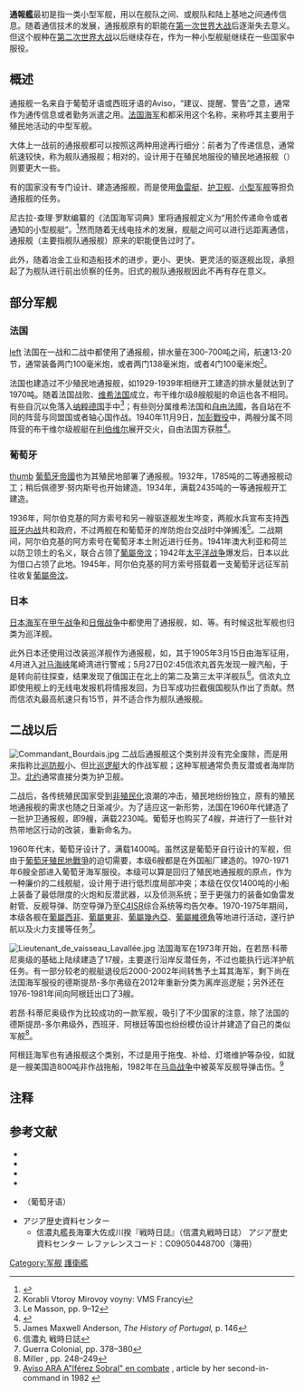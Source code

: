 '''通報艦'''最初是指一类小型军舰，用以在舰队之间、或舰队和陆上基地之间通传信息。随着通信技术的发展，通报舰原有的职能在[[第一次世界大战|第一次世界大战]]后逐渐失去意义。但这个舰种在[[第二次世界大战|第二次世界大战]]以后继续存在，作为一种小型舰艇继续在一些国家中服役。

== 概述 ==
通报舰一名来自于葡萄牙语或西班牙语的Aviso，“建议、提醒、警告”之意，通常作为通传信息或者勤务派遣之用。[[法国海军|法国海军]]和{{link-en|葡萄牙海军|Portuguese Navy}}都采用这个名称，来称呼其主要用于殖民地活动的中型军舰。

大体上一战前的通报舰都可以按照这两种用途再行细分：前者为了传递信息，通常航速较快，称为舰队通报舰；相对的，设计用于在殖民地服役的殖民地通报舰（{{lang-fr|aviso colonial}}）则要更大一些。

有的国家没有专门设计、建造通报舰，而是使用[[鱼雷艇|鱼雷艇]]、[[护卫舰|护卫舰]]、[[单桅纵帆船|小型军舰]]等担负通报舰的任务。

尼古拉-查理·罗默编纂的《法国海军词典》里将通报舰定义为“用於传递命令或者通知的小型舰艇”。<ref>{{cite book
| author = Nicolas Charles Romme
| title = Dictionnaire de la marine française, avec figures
| url = https://books.google.com/books?id=2EmbbfY8saMC&pg=PA52
| location = Paris
| publisher = Barrois aîné
| year = 1792
| quote = Aviso. f. m. Advice boat. Petit bâtiment destine a porter des ordres ou des avis.
| language = fr
| page = 52
| access-date = 2022-02-27
| archive-date = 2022-02-27
| archive-url = https://web.archive.org/web/20220227165331/https://books.google.com/books?id=2EmbbfY8saMC&pg=PA52
| dead-url = no
}}</ref>然而随着无线电技术的发展，舰艇之间可以进行远距离通信，通报舰（主要指舰队通报舰）原来的职能便告过时了。

此外，随着冶金工业和造船技术的进步，更小、更快、更灵活的驱逐舰出现，承担起了为舰队进行前出侦察的任务。旧式的舰队通报舰因此不再有存在意义。

== 部分军舰 ==
=== 法国 ===
[[file:Aviso-colonial-1.jpg|left]]
法国在一战和二战中都使用了通报舰，排水量在300-700吨之间，航速13-20节，通常装备两门100毫米炮，或者两门138毫米炮，或者4门100毫米炮<ref>Korabli Vtoroy Mirovoy voyny: VMS Francyi</ref>。

法国也建造过不少殖民地通报舰，如1929-1939年相继开工建造的{{link-en|布干维尔级通报舰|Bougainville-class aviso|布干维尔级}}排水量就达到了1970吨。随着法国战败、[[维希法国|维希法国]]成立，布干维尔级8艘舰艇的命运也各不相同。有些自沉以免落入[[纳粹德国|纳粹德国]]手中<ref>Le Masson, pp. 9–12</ref>；有些则分属维希法国和[[自由法國|自由法國]]，各自站在不同的阵营与同盟国或者轴心国作战。1940年11月9日，[[加彭戰役|加彭戰役]]中，两艘分属不同阵营的布干维尔级舰艇在[[利伯维尔|利伯维尔]]展开交火，自由法国方获胜<ref>{{cite web |url=http://uboat.net/allies/warships/ship/6151.html |title=Bougainville |work=uboat.net |access-date=2017-03-09 |archive-url=https://web.archive.org/web/20100619203357/http://uboat.net/allies/warships/ship/6151.html |archive-date=2010-06-19 |dead-url=no }}</ref>。

=== 葡萄牙 ===
[[file:NRP_Afonso_de_Albuquerque.jpg|thumb]]
[[葡萄牙帝國|葡萄牙帝國]]也为其殖民地部署了通报舰。1932年，1785吨的二等通报舰{{link-en|贡萨洛·维利乌号通报舰|NRP Gonçalo Velho|贡萨洛·维利乌号}}动工；稍后佩德罗·努内斯号也开始建造。1934年，满载2435吨的一等通报舰{{link-en|阿尔伯克基的阿方索号通报舰|NRP Afonso de Albuquerque|阿尔伯克基的阿方索号}}开工建造。

1936年，阿尔伯克基的阿方索号和另一艘驱逐舰发生哗变，两舰水兵宣布支持[[西班牙内战|西班牙内战]]共和政府，不过两舰在和葡萄牙的岸防炮台交战时中弹搁浅<ref>James Maxwell Anderson, ''The History of Portugal,'' p. 146</ref>。二战期间，阿尔伯克基的阿方索号在葡萄牙本土附近进行任务。1941年澳大利亚和荷兰以防卫领土的名义，联合占领了[[葡屬帝汶|葡屬帝汶]]；1942年[[太平洋战争|太平洋战争]]爆发后，日本以此为借口占领了此地。1945年，阿尔伯克基的阿方索号搭载着一支葡萄牙远征军前往收复[[葡屬帝汶|葡屬帝汶]]。

=== 日本 ===
[[大日本帝国海军|日本海军]]在[[甲午战争|甲午战争]]和[[日俄战争|日俄战争]]中都使用了通报舰，如{{link-ja|宫古号通报舰|宮古 (通報艦)|宫古}}、{{link-ja|龙田号通报舰|龍田 (通報艦)|龙田}}等。有时候这批军舰也归类为巡洋舰。

此外日本还使用过改装巡洋舰作为通报舰，如{{link-ja|信浓丸|信濃丸}}，其于1905年3月15日由海军征用，4月进入[[对马海峡|对马海峡]]尾崎湾进行警戒；5月27日02:45信浓丸首先发现一艘汽船，于是转向前往探查，结果发现了俄国正在北上的第二及第三太平洋舰队<ref>信濃丸 戦時日誌</ref>。信浓丸立即使用舰上的无线电发报机将情报发回，为日军成功拦截俄国舰队作出了贡献。然而信浓丸最高航速只有15节，并不适合作为舰队通报舰。

== 二战以后 ==
[[File:Commandant_Bourdais.jpg|left]]
二战后通报舰这个类别并没有完全废除，而是用来指称比[[巡防舰|巡防舰]]小、但比[[巡逻艇|巡逻艇]]大的作战军舰；这种军舰通常负责反潜或者海岸防卫。[[北约|北约]]通常直接分类为护卫舰。

二战后，各传统殖民国家受到[[非殖民化|非殖民化]]浪潮的冲击，殖民地纷纷独立，原有的殖民地通报舰的需求也随之日渐减少。为了适应这一新形势，法国在1960年代建造了一批护卫通报舰，即9艘{{link-en|里维耶尔司令级巡防舰|Commandant Rivière-class frigate|里维耶尔司令级}}，满载2230吨。葡萄牙也购买了4艘，并进行了一些针对热带地区行动的改装，重新命名为{{link-en|若昂·贝罗级巡防舰|João Belo-class frigate|若昂·贝罗级}}。

1960年代末，葡萄牙设计了{{link-en|若昂·科蒂尼奥级护卫舰|João Coutinho-class corvette}}，满载1400吨。虽然这是葡萄牙自行设计的军舰，但由于[[葡萄牙殖民地戰爭|葡萄牙殖民地戰爭]]的迫切需要，本级6艘都是在外国船厂建造的。1970-1971年6艘全部进入葡萄牙海军服役。本级可以算是回归了殖民地通报舰的原点，作为一种廉价的二线舰艇，设计用于进行低烈度局部冲突；本级在仅仅1400吨的小船上装备了最低限度的火炮和反潜武器，以及侦测系统；至于更强力的装备如鱼雷发射管、反舰导弹、防空导弹乃至[[C4ISR|C4ISR]]综合系统等均告欠奉。1970-1975年期间，本级各舰在[[葡屬西非|葡屬西非]]、[[葡屬東非|葡屬東非]]、[[葡屬幾內亞|葡屬幾內亞]]、[[葡屬維德角|葡屬維德角]]等地进行活动，遂行护航以及火力支援等任务<ref name=aniceto>Guerra Colonial, pp. 378–380</ref>。

[[File:Lieutenant_de_vaisseau_Lavallée.jpg|left]]
法国海军在1973年开始，在若昂·科蒂尼奥级的基础上陆续建造了17艘{{link-en|德斯提昂-多尔弗级通报舰|D'Estienne d'Orves-class aviso|德斯提昂-多尔弗级}}，主要遂行沿岸反潜任务，不过也能执行远洋护航任务。有一部分较老的舰艇退役后2000-2002年间转售予土耳其海军，剩下尚在法国海军服役的德斯提昂-多尔弗级在2012年重新分类为离岸巡逻艇；另外还在1976-1981年间向阿根廷出口了3艘。

若昂·科蒂尼奥级作为比较成功的一款军舰，吸引了不少国家的注意，除了法国的德斯提昂-多尔弗级外，西班牙、阿根廷等国也纷纷模仿设计并建造了自己的类似军舰<ref>Miller , pp. 248–249</ref>。

阿根廷海军也有通报舰这个类别，不过是用于拖曳、补给、灯塔维护等杂役，如{{link-en|阿尔弗雷兹·索布拉尔号拖船|ARA Alferez Sobral (A-9)}}就是一艘美国造800吨非作战拖船，1982年在[[马岛战争|马岛战争]]中被英军反舰导弹击伤。<ref name=second>[http://www.irizar.org/malvinas-acciones-5.html Aviso ARA A"lférez Sobral" en combate] {{Wayback|url=http://www.irizar.org/malvinas-acciones-5.html |date=20170823091634 }}, article by her second-in-command in 1982 {{es icon}}</ref>

== 注释 ==
{{reflist|2}}

== 参考文献 ==
* {{cite book |first=V.V. |last=Ivanov |year=2004 |title=Корабли Второй Мировой войны: ВМС Франции ("Korabli Vtoroy Mirovoy voyny: VMS Francyi") |location= |publisher=Morskaya Kollekcya |isbn=}}
* {{cite book |last=Le Masson |first=Henri |year=1969 |series=Navies of the Second World War |title=The French Navy |volume=2 |location=London |publisher=MacDonald & Co. |isbn=0-356-02385-0 |ref=harv}}
* {{cite book |last=Anderson |first=James Maxwell |title=The History of Portugal|year=2000 |url=https://archive.org/details/historyofportuga0000ande }}
* {{cite book | last = Miller | first = David | title = The Illustrated Directory of Warships: From 1860 to the Present Day | publisher = Greenwich Editions | year = 2004 | isbn = 0-86288-677-5}}

* {{cite book | last = Afonso | first = Aniceto |author2=Carlos de  Matos Gomes | title = Guerra Colonial | publisher = Editorial Noticias | year = 2000 | isbn = 972-46-1192-2 }}（葡萄牙语）

* アジア歴史資料センター
** 信濃丸艦長海軍大佐成川揆『戦時日誌』（信濃丸戦時日誌） アジア歴史資料センター レファレンスコード：C09050448700（簿冊）
{{19世纪和20世纪作战舰只类型}}

[[Category:军舰|Category:军舰]]
[[Category:護衛艦|]]